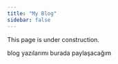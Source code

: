 ```yaml
---
title: "My Blog"
sidebar: false 
---
```


This page is under construction.

blog yazılarımı burada paylaşacağım
